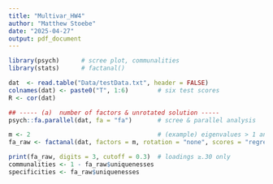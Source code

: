 ```yaml
---
title: "Multivar_HW4"
author: "Matthew Stoebe"
date: "2025-04-27"
output: pdf_document
---
```



```r
library(psych)      # scree plot, communalities
library(stats)      # factanal()

dat  <- read.table("Data/testData.txt", header = FALSE)
colnames(dat) <- paste0("T", 1:6)        # six test scores
R <- cor(dat)

## ----- (a)  number of factors & unrotated solution -----
psych::fa.parallel(dat, fa = "fa")       # scree & parallel analysis

m <- 2                                   # (example) eigenvalues > 1 and elbow
fa_raw <- factanal(dat, factors = m, rotation = "none", scores = "regression")

print(fa_raw, digits = 3, cutoff = 0.3)  # loadings ≥.30 only
communalities <- 1 - fa_raw$uniquenesses
specificities <- fa_raw$uniquenesses
```


```r

```

